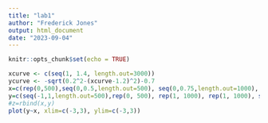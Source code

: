 ---
title: "lab1"
author: "Frederick Jones"
output: html_document
date: "2023-09-04"
---

```{r setup, include=FALSE}
knitr::opts_chunk$set(echo = TRUE)
```

```{r}
xcurve <- c(seq(1, 1.4, length.out=3000))
ycurve <- -sqrt(0.2^2-(xcurve-1.2)^2)-0.7
x=c(rep(0,500),seq(0,0.5,length.out=500), seq(0,0.75,length.out=1000), seq(1,1.75,length.out=1000), rep(1.4,500), xcurve)
y=c(seq(-1,1,length.out=500),rep(0, 500), rep(1, 1000), rep(1, 1000), seq(-0.75,1,length.out=500), ycurve)
#z=rbind(x,y)
plot(y~x, xlim=c(-3,3), ylim=c(-3,3))
```
